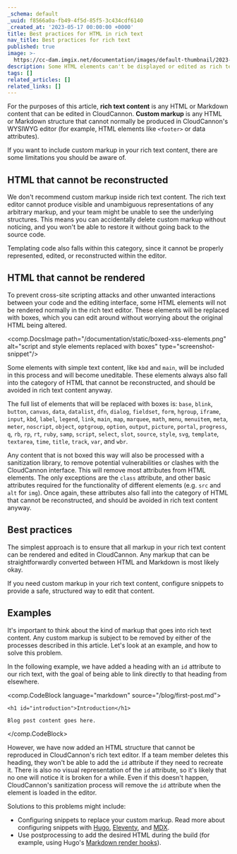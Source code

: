 ```yaml
---
_schema: default
_uuid: f8566a0a-fb49-4f5d-85f5-3c434cdf6140
_created_at: '2023-05-17 00:00:00 +0000'
title: Best practices for HTML in rich text
nav_title: Best practices for rich text
published: true
image: >-
  https://cc-dam.imgix.net/documentation/images/default-thumbnail/2023-Q4/CloudCannon-Documentation-Thumbnail.png
description: Some HTML elements can't be displayed or edited as rich text
tags: []
related_articles: []
related_links: []
---
```

For the purposes of this article, **rich text content** is any HTML or Markdown content that can be edited in CloudCannon. **Custom markup** is any HTML or Markdown structure that cannot normally be produced in CloudCannon's WYSIWYG editor (for example, HTML elements like `<footer>` or data attributes).

If you want to include custom markup in your rich text content, there are some limitations you should be aware of.

## HTML that cannot be reconstructed

We don't recommend custom markup inside rich text content. The rich text editor cannot produce visible and unambiguous representations of any arbitrary markup, and your team might be unable to see the underlying structures. This means you can accidentally delete custom markup without noticing, and you won't be able to restore it without going back to the source code.

Templating code also falls within this category, since it cannot be properly represented, edited, or reconstructed within the editor.

## HTML that cannot be rendered

To prevent cross-site scripting attacks and other unwanted interactions between your code and the editing interface, some HTML elements will not be rendered normally in the rich text editor. These elements will be replaced with boxes, which you can edit around without worrying about the original HTML being altered.

<comp.DocsImage path="/documentation/static/boxed-xss-elements.png" alt="script and style elements replaced with boxes" type="screenshot-snippet"/>

Some elements with simple text content, like `kbd` and `main`, will be included in this process and will become uneditable. These elements always also fall into the category of HTML that cannot be reconstructed, and should be avoided in rich text content anyway.

The full list of elements that will be replaced with boxes is: `base`, `blink`, `button`, `canvas`, `data`, `datalist`, `dfn`, `dialog`, `fieldset`, `form`, `hgroup`, `iframe`, `input`, `kbd`, `label`, `legend`, `link`, `main`, `map`, `marquee`, `math`, `menu`, `menuitem`, `meta`, `meter`, `noscript`, `object`, `optgroup`, `option`, `output`, `picture`, `portal`, `progress`, `q`, `rb`, `rp`, `rt`, `ruby`, `samp`, `script`, `select`, `slot`, `source`, `style`, `svg`, `template`, `textarea`, `time`, `title`, `track`, `var`, and `wbr`.

Any content that is not boxed this way will also be processed with a sanitization library, to remove potential vulnerabilities or clashes with the CloudCannon interface. This will remove most attributes from HTML elements. The only exceptions are the `class` attribute, and other basic attributes required for the functionality of different elements (e.g. `src` and `alt` for `img`). Once again, these attributes also fall into the category of HTML that cannot be reconstructed, and should be avoided in rich text content anyway.

## Best practices

The simplest approach is to ensure that all markup in your rich text content can be rendered and edited in CloudCannon. Any markup that can be straightforwardly converted between HTML and Markdown is most likely okay.

If you need custom markup in your rich text content, configure snippets to provide a safe, structured way to edit that content.

## Examples

It's important to think about the kind of markup that goes into rich text content. Any custom markup is subject to be removed by either of the processes described in this article. Let's look at an example, and how to solve this problem.

In the following example, we have added a heading with an `id` attribute to our rich text, with the goal of being able to link directly to that heading from elsewhere.

<comp.CodeBlock language="markdown" source="/blog/first-post.md">
```
<h1 id="introduction">Introduction</h1>

Blog post content goes here.
```
</comp.CodeBlock>

However, we have now added an HTML structure that cannot be reproduced in CloudCannon's rich text editor. If a team member deletes this heading, they won't be able to add the `id` attribute if they need to recreate it. There is also no visual representation of the `id` attribute, so it's likely that no one will notice it is broken for a while. Even if this doesn't happen, CloudCannon's sanitization process will remove the `id` attribute when the element is loaded in the editor.

Solutions to this problems might include:

* Configuring snippets to replace your custom markup. Read more about configuring snippets with [Hugo](/documentation/articles/snippets-using-hugo-shortcodes/), [Eleventy](/documentation/articles/snippets-using-eleventy-shortcodes/), and [MDX](/documentation/articles/snippets-using-mdx-components/).
* Use postprocessing to add the desired HTML during the build (for example, using Hugo's [Markdown render hooks](https://gohugo.io/templates/render-hooks/)).
